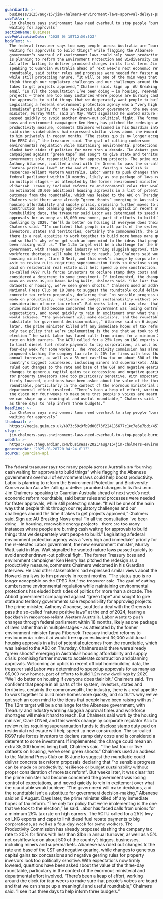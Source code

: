 ```yaml
---
guardianId: >-
  business/2025/aug/15/jim-chalmers-environment-laws-approval-delays-productivity
webTitle: >-
  Jim Chalmers says environment laws need overhaul to stop people ‘burning cash
  waiting for approvals’
sectionName: Business
webPublicationDate: '2025-08-15T12:30:32Z'
bodyText: >-
  The federal treasurer says too many people across Australia are “burning cash
  waiting for approvals to build things” while flagging the Albanese
  government’s overhaul of environment laws could help boost productivity. Labor
  is planning to reform the Environment Protection and Biodiversity Conservation
  Act after failing to deliver promised changes in its first term. Jim Chalmers,
  speaking to Guardian Australia ahead of next week’s next economic reform
  roundtable, said better rules and processes were needed for faster approvals,
  while still protecting nature. “It will be one of the main ways that people
  think through our regulatory challenges and our challenges around the time it
  takes to get projects approved,” Chalmers said. Sign up: AU Breaking News
  email “In all the consultation I’ve been doing – in housing, renewable energy
  projects – there are too many instances where people are burning cash waiting
  for approvals to build things that we desperately want people to build.”
  Legislating a federal environment protection agency was a “very high and
  immediate” priority for the re-elected Labor government, the new environment
  minister, Murray Watt, said in May. Watt signalled he wanted nature laws
  passed quickly to avoid another drawn-out political fight. The former Treasury
  boss and environment campaigner Ken Henry has pitched the redesign as a
  productivity measure, comments Chalmers welcomed in his Guardian interview. He
  said other stakeholders had expressed similar views about the Howard-era laws
  to him privately in recent months. “The status quo is no longer acceptable on
  the EPBC Act,” the treasurer said. The goal of cutting cumbersome
  environmental regulation while maintaining environmental protections has
  eluded both sides of politics for more than a decade. The Abbott government
  campaigned against “green tape” and sought to give state and territory
  governments sole responsibility for approving projects. The prime minister,
  Anthony Albanese, scuttled a deal with the Greens to pass the so-called
  “nature positive laws” at the end of 2024, fearing a backlash in
  resources-reliant Western Australia. Labor wants to push changes through
  federal parliament within 18 months, likely as one package of laws rather than
  in multiple stages – as attempted by the former environment minister Tanya
  Plibersek. Treasury included reforms to environmental rules that would free up
  an estimated 30,000 additional housing approvals in a list of potential
  outcomes from the roundtable, which was leaked to the ABC on Thursday.
  Chalmers said there were already “green shoots” emerging in Australia’s
  housing affordability and supply crisis, promising further moves to accelerate
  construction and planning approvals. Welcoming an uptick in recent official
  homebuilding data, the treasurer said Labor was determined to speed up
  approvals for as many as 65,000 new homes, part of efforts to build 1.2m new
  dwellings by 2029. “We’ll do better on housing if everyone does their bit,”
  Chalmers said. “I’m confident that people in all parts of the system,
  investors, states and territories, certainly the commonwealth, the industry,
  there is a real appetite to work together to build more homes more quickly,
  and so that’s why we’ve got such an open mind to the ideas that people have
  been raising with us.” The 1.2m target will be a challenge for the Albanese
  government, with Treasury and industry warning sluggish approval times and
  workforce shortages will make it hard to reach. But Chalmers said work by the
  housing minister, Clare O’Neil, and this week’s change by corporate regulator
  Asic to review rules requiring superannuation funds to disclose stamp duty
  paid on residential real estate will help speed up new construction. The
  so-called RG97 rule forces investors to declare stamp duty costs and is
  considered a deterrent to some investment. If implemented, the change could
  mean an extra 35,000 homes being built, Chalmers said. “The last four or five
  datasets on housing, we’ve seen green shoots.” Chalmers used an address to the
  National Press Club on 18 June to suggest the roundtable could deliver
  concrete tax reform proposals, declaring that “no sensible progress can be
  made on productivity, resilience or budget sustainability without proper
  consideration of more tax reform”. But weeks later, it was clear that the
  prime minister had become concerned the government was losing control of
  expectations, and moved quickly to rein in excitement over what the roundtable
  would achieve. “The government will make decisions, and the roundtable isn’t a
  substitute for government decision-making,” Albanese said on 6 August. Days
  later, the prime minister killed off any immediate hopes of tax reform. “The
  only tax policy that we’re implementing is the one that we took to the
  election,” he said. Labor has faced calls from unions for a minimum 25% tax
  rate on high earners. The ACTU called for a 25% levy on LNG exports and caps
  to limit diesel fuel rebate payments to big corporations, as well as a
  four-day week for some workers. The Productivity Commission has already
  proposed slashing the company tax rate to 20% for firms with less than $1bn in
  annual turnover, as well as a 5% net cashflow tax on about 500 of the
  country’s biggest businesses, including miners and supermarkets. Albanese has
  ruled out changes to the rate and base of the GST and negative gearing, while
  changes to generous capital gains tax concessions and negative gearing rules
  for property investors look too politically sensitive. With expectations now
  firmly lowered, questions have been asked about the value of the three-day
  roundtable, particularly in the context of the enormous ministerial and
  departmental effort involved. “There’s been a heap of effort, working around
  the clock for four weeks to make sure that people’s voices are heard and that
  we can shape up a meaningful and useful roundtable,” Chalmers said. “I see it
  as three days to help inform three budgets.”
headline: >-
  Jim Chalmers says environment laws need overhaul to stop people ‘burning cash
  waiting for approvals’
thumbnail: >-
  https://media.guim.co.uk/6073c59c9fb9d00673f224185677c18c7e6e7bcb/457_0_5387_4310/500.jpg
slug: >-
  jim-chalmers-says-environment-laws-need-overhaul-to-stop-people-burning-cash-waiting-for-approvals
webUrl: >-
  https://www.theguardian.com/business/2025/aug/15/jim-chalmers-environment-laws-approval-delays-productivity
generatedAt: '2025-08-28T20:04:24.011Z'
source: guardian-api
---
```

The federal treasurer says too many people across Australia are “burning cash waiting for approvals to build things” while flagging the Albanese government’s overhaul of environment laws could help boost productivity. Labor is planning to reform the Environment Protection and Biodiversity Conservation Act after failing to deliver promised changes in its first term. Jim Chalmers, speaking to Guardian Australia ahead of next week’s next economic reform roundtable, said better rules and processes were needed for faster approvals, while still protecting nature. “It will be one of the main ways that people think through our regulatory challenges and our challenges around the time it takes to get projects approved,” Chalmers said. Sign up: AU Breaking News email “In all the consultation I’ve been doing – in housing, renewable energy projects – there are too many instances where people are burning cash waiting for approvals to build things that we desperately want people to build.” Legislating a federal environment protection agency was a “very high and immediate” priority for the re-elected Labor government, the new environment minister, Murray Watt, said in May. Watt signalled he wanted nature laws passed quickly to avoid another drawn-out political fight. The former Treasury boss and environment campaigner Ken Henry has pitched the redesign as a productivity measure, comments Chalmers welcomed in his Guardian interview. He said other stakeholders had expressed similar views about the Howard-era laws to him privately in recent months. “The status quo is no longer acceptable on the EPBC Act,” the treasurer said. The goal of cutting cumbersome environmental regulation while maintaining environmental protections has eluded both sides of politics for more than a decade. The Abbott government campaigned against “green tape” and sought to give state and territory governments sole responsibility for approving projects. The prime minister, Anthony Albanese, scuttled a deal with the Greens to pass the so-called “nature positive laws” at the end of 2024, fearing a backlash in resources-reliant Western Australia. Labor wants to push changes through federal parliament within 18 months, likely as one package of laws rather than in multiple stages – as attempted by the former environment minister Tanya Plibersek. Treasury included reforms to environmental rules that would free up an estimated 30,000 additional housing approvals in a list of potential outcomes from the roundtable, which was leaked to the ABC on Thursday. Chalmers said there were already “green shoots” emerging in Australia’s housing affordability and supply crisis, promising further moves to accelerate construction and planning approvals. Welcoming an uptick in recent official homebuilding data, the treasurer said Labor was determined to speed up approvals for as many as 65,000 new homes, part of efforts to build 1.2m new dwellings by 2029. “We’ll do better on housing if everyone does their bit,” Chalmers said. “I’m confident that people in all parts of the system, investors, states and territories, certainly the commonwealth, the industry, there is a real appetite to work together to build more homes more quickly, and so that’s why we’ve got such an open mind to the ideas that people have been raising with us.” The 1.2m target will be a challenge for the Albanese government, with Treasury and industry warning sluggish approval times and workforce shortages will make it hard to reach. But Chalmers said work by the housing minister, Clare O’Neil, and this week’s change by corporate regulator Asic to review rules requiring superannuation funds to disclose stamp duty paid on residential real estate will help speed up new construction. The so-called RG97 rule forces investors to declare stamp duty costs and is considered a deterrent to some investment. If implemented, the change could mean an extra 35,000 homes being built, Chalmers said. “The last four or five datasets on housing, we’ve seen green shoots.” Chalmers used an address to the National Press Club on 18 June to suggest the roundtable could deliver concrete tax reform proposals, declaring that “no sensible progress can be made on productivity, resilience or budget sustainability without proper consideration of more tax reform”. But weeks later, it was clear that the prime minister had become concerned the government was losing control of expectations, and moved quickly to rein in excitement over what the roundtable would achieve. “The government will make decisions, and the roundtable isn’t a substitute for government decision-making,” Albanese said on 6 August. Days later, the prime minister killed off any immediate hopes of tax reform. “The only tax policy that we’re implementing is the one that we took to the election,” he said. Labor has faced calls from unions for a minimum 25% tax rate on high earners. The ACTU called for a 25% levy on LNG exports and caps to limit diesel fuel rebate payments to big corporations, as well as a four-day week for some workers. The Productivity Commission has already proposed slashing the company tax rate to 20% for firms with less than $1bn in annual turnover, as well as a 5% net cashflow tax on about 500 of the country’s biggest businesses, including miners and supermarkets. Albanese has ruled out changes to the rate and base of the GST and negative gearing, while changes to generous capital gains tax concessions and negative gearing rules for property investors look too politically sensitive. With expectations now firmly lowered, questions have been asked about the value of the three-day roundtable, particularly in the context of the enormous ministerial and departmental effort involved. “There’s been a heap of effort, working around the clock for four weeks to make sure that people’s voices are heard and that we can shape up a meaningful and useful roundtable,” Chalmers said. “I see it as three days to help inform three budgets.”
